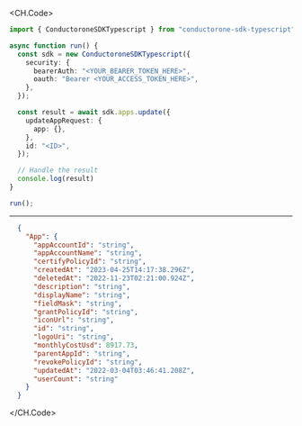 
<CH.Code>
```typescript Update.ts
import { ConductoroneSDKTypescript } from "conductorone-sdk-typescript";

async function run() {
  const sdk = new ConductoroneSDKTypescript({
    security: {
      bearerAuth: "<YOUR_BEARER_TOKEN_HERE>",
      oauth: "Bearer <YOUR_ACCESS_TOKEN_HERE>",
    },
  });

  const result = await sdk.apps.update({
    updateAppRequest: {
      app: {},
    },
    id: "<ID>",
  });

  // Handle the result
  console.log(result)
}

run();
```
---

```json Example Response
  {
    "App": {
      "appAccountId": "string",
      "appAccountName": "string",
      "certifyPolicyId": "string",
      "createdAt": "2023-04-25T14:17:38.296Z",
      "deletedAt": "2022-11-23T02:21:00.924Z",
      "description": "string",
      "displayName": "string",
      "fieldMask": "string",
      "grantPolicyId": "string",
      "iconUrl": "string",
      "id": "string",
      "logoUri": "string",
      "monthlyCostUsd": 8917.73,
      "parentAppId": "string",
      "revokePolicyId": "string",
      "updatedAt": "2022-03-04T03:46:41.208Z",
      "userCount": "string"
    }
  }
```
</CH.Code>
